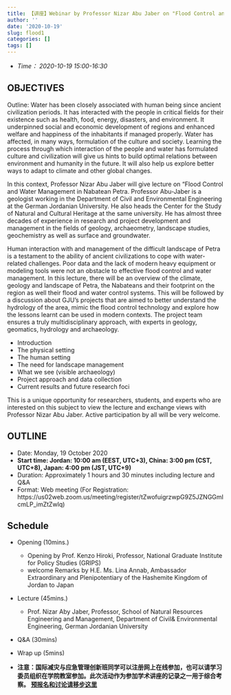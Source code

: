 ```yaml
---
title: 【讲座】Webinar by Professor Nizar Abu Jaber on "Flood Control and Water Management in Nabatean Petra" 19th October 2020.
author: ''
date: '2020-10-19'
slug: flood1
categories: []
tags: []
---
```


- *Time： 2020-10-19 15:00-16:30*

## OBJECTIVES
Outline: 
Water has been closely associated with human being since ancient civilization periods. It has interacted with the people in critical fields for their existence such as health, food, energy, disasters, and environment. It underpinned social and economic development of regions and enhanced welfare and happiness of the inhabitants if managed properly. Water has affected, in many ways, formulation of the culture and society. Learning the process through which interaction of the people and water has formulated culture and civilization will give us hints to build optimal relations between environment and humanity in the future. It will also help us explore better ways to adapt to climate and other global changes. 


In this context, Professor Nizar Abu Jaber will give lecture on "Flood Control and Water Management in Nabatean Petra. Professor Abu-Jaber is a geologist working in the Department of Civil and Environmental Engineering at the German Jordanian University. He also heads the Center for the Study of Natural and Cultural Heritage at the same university. He has almost three decades of experience in research and project development and management in the fields of geology, archaeometry, landscape studies, geochemistry as well as surface and groundwater.


Human interaction with and management of the difficult landscape of Petra is a testament to the ability of ancient civilizations to cope with water-related challenges. Poor data and the lack of modern heavy equipment or modeling tools were not an obstacle to effective flood control and water management. In this lecture, there will be an overview of the climate, geology and landscape of Petra, the Nabateans and their footprint on the region as well their flood and water control systems. This will be followed by a discussion about GJU’s projects that are aimed to better understand the hydrology of the area, mimic the flood control technology and explore how the lessons learnt can be used in modern contexts. The project team ensures a truly multidisciplinary approach, with experts in geology, geomatics, hydrology and archaeology. 

- Introduction
- The physical setting
- The human setting
- The need for landscape management
- What we see (visible archaeology)
- Project approach and data collection
- Current results and future research foci

This is a unique opportunity for researchers, students, and experts who are interested on this subject to view the lecture and exchange views with Professor Nizar Abu Jaber. Active participation by all will be very welcome.

## OUTLINE 
- Date:      Monday, 19 October 2020
- **Start time: 	Jordan: 10:00 am (EEST, UTC+3), China: 3:00 pm (CST, UTC+8), Japan: 4:00 pm (JST, UTC+9)**
- Duration: 	Approximately 1 hours and 30 minutes including lecture and Q&A
- Format: 	Web meeting 
(For Registration: https://us02web.zoom.us/meeting/register/tZwofuigrzwpG9Z5JZNGGmIcmLP_imZtZwlq)

## Schedule
- Opening (10mins.)
   + Opening by Prof. Kenzo Hiroki, Professor, National Graduate Institute for Policy Studies (GRIPS)
   + welcome Remarks by H.E. Ms. Lina Annab, Ambassador Extraordinary and Plenipotentiary of the Hashemite Kingdom of Jordan to Japan
- Lecture (45mins.)
   + Prof. Nizar Aby Jaber, Professor, School of Natural Resources Engineering and Management, Department of Civil& Environmental Engineering, German Jordanian University 
- Q&A (30mins)
- Wrap up (5mins)

* **注意：国际减灾与应急管理创新班同学可以注册网上在线参加，也可以请学习委员组织在学院教室参加。此次活动作为参加学术讲座的记录之一用于综合考察。
[预报名和讨论请移步这里](https://docs.qq.com/form/page/DT1hxUkJUTXd5dW10?_w_tencentdocx_form=1)**
